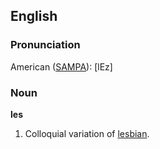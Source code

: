 ==English==

===Pronunciation===

American ([[SAMPA]]): [lEz]

===Noun===

'''les'''

#Colloquial variation of [[lesbian]].